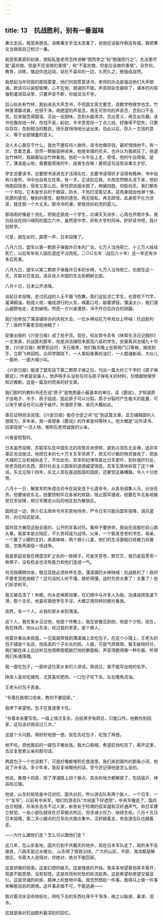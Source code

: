 ```yaml
---
---
---
```

title: 13　抗战胜利，别有一番滋味
---

秉文走后，我思来想去。诬赖秉文手淫太恶毒了，说他应该振作倒没有错。我把秉文当做我自己检讨一番。

我思索离家的初衷，想起私塾老师怎样讲解“困而学之”和“勉强而行之”。生活里尽是“喜欢做、但是不应该做的事情”，和“不喜欢做、但是应该做的事情”。没奈何，教育，训练，强迫你选边站，站在不喜欢的一边，久而久之，勉强成自然。

我想起当年同窗的那班蒙童，他们何尝愿意读书，老师的办法是强迫他们大声朗诵，默读可以装假偷懒，心不在焉，朗诵则不能。声音把杂念摒除了，课本的内容强制灌进耳朵里，只要声音不断，你就没法不学。

后山处处有竹林，我钻进去大声念书，不但国文英文要念，连数学物理学也念。竹林里清静凉爽，也很干净。用绝望的声音念，用无可奈何的声音念，念到口干舌苦。后来就念得圆溜，泛出一丝甜味，念到头脑清凉，念出意义，再念出乐趣。读书也像存钱一样，存钱不易，起初，辛辛苦苦存一丁点儿钱，好像得不偿失，只要存存存，存到相当的数目，快乐就悄悄地分泌出来，自此以后，存入一文钱的意义、等于全部储蓄的意义。

没人关心我在干什么，我也不邀任何人做伴，读书也像存钱，最好悄悄地干。有一次，念着念着，忽然一颗脑袋伸进来，他是本镇的农夫，也许以为我疯狂了。他退出竹林时，我跟着钻出竹林看他，他赶一头牛往上走，奇怪，他的牛会爬坡。是了，蒲溪是山地，需要能爬坡的牛，适者生存嘛！要把这句话告诉秉文才好。

学生总要读书，总要把书读进去才活得实在，总要书读得好才活得有精神，书中自有兴奋剂，书中也自有忘忧草。有一天，正读到忘我，大雨忽然劈头浇下来，想赶快跑回宿舍，宿舍又那么远，索性把衣服全脱了，伸展四肢，仰脸向天。我们都有一个书包，它本是步兵的干粮袋，防水，不怕打湿笔记本。这肉身就由他淋个够，抚摩的感觉，解剖的感觉，献祭的感觉。再无隐私，再无顾惜，此身若不化为流液，就还我一个大丈夫。那冷冷的瀑，使我恍如初洗的婴儿。

那场雨好像是个洗礼，把我还原成一个学生，功课天天进步，心情也开朗许多。我向往设在四川绵阳的国立六中，虽然是中学，却有大学的风味。好好读书吧，我计划转学。

可是，就在此时，霹雳一声，日本投降了。

八月六日，盟军以第一颗原子弹轰炸日本的广岛，七万人当场死亡，十三万人陆续死亡，以后年年有人因后遗症不治而死。二○○五年（战后六十年）这一年还有许多后死者。

八月九日，盟军以第二颗原子弹轰炸日本的长崎，七万人当场死亡。也就在这一天，苏联对日宣战，进兵攻入中国的东北和朝鲜北部。

八月十日，日本公开求降。

谈起日本投降，走过抗战的人无不眉飞色舞。我们这批流亡学生，也曾砍下竹竿，灌满桐油，制成火炬，编成游行的火龙，喊着口号，敲着锣鼓。蒲溪太小，我们漫山遍野地走，走到破晓。然而一夕兴奋激昂，冲不开日后四合的阴霾。

我们也参加了蒲溪铺举办的庆祝大会，一位乡绅站在万年戏台上呼喊：抗战胜利了！政府不要老百姓纳粮了！

安康出版的《兴安日报》成了抢手货。现在，校友郭令吾有《陕南生活日记摘抄》一文发表，抗战胜利那年，他是涧池铺校本部高六级的学生。安康离涧池铺九十华里，《兴安日报》邮寄到达时，天已昏黑，他们每天晚上在邮局门口等候，报纸到手，立即飞奔回校。众同学围绕下，一人掌起昏黄的油灯，一人朗诵新闻，大伙儿一面听、一面大喊小叫。

《兴安日报》报道了盟军投下第二颗原子弹之后，刊出一篇大约三千字的《原子弹臆说》。作者是安康人，他声明手头没有任何与原子弹有关的材料，仅根据物理学知识推断。这是一篇及时而来的好文章。

我们那时的教科书还在说“原子”是物质最小最基本的单位，读《臆说》，才知道原子由电子、中子、质子组成，因此原子可以分裂。原子分裂时产生极大的能量，可以用于建设也可以用于破坏。所谓原子弹，来历大概如此。

事后证明他没说错。《兴安日报》能在仓促之间“拉”到这篇文章，显见编辑部的人很努力。多年来，我一直想象《臆说》的作者是何等样人。他大概是“出外读书、回家隐居”一流人物，像荆石老师或我的父亲。

兴奋是短暂的。

日本虽然投降，苏联军队在中国东北的攻势并未停顿，直到占领东北全境，连非军事区也没放过。他把日本的七十万关东军俘虏了，把无可计数的物资接收了，把各大城的工业机械拆走了。不仅此也，苏军的纪律简直比日军更坏，到处强奸妇女，抢老百姓的东西。那时社会主义国家的道德威望很高，苏军无情地拆穿了这个神话。东北沦陷十四年，东北人现在是战胜国的国民，还要受这番糟蹋，令人十分悲愤。

八月十一日，解放军的朱德总司令在延安连下七道命令，从各地调集人马，分派任务。他要接收东北，他要控制华北各省的铁路，阻止国军接收，他要在华北各地接受日军投降，把日军撤走以后的地区划为解放区。

国府这一边，蒋介石主席命令共军原地待命，严令日军只能向国军投降，调兵遣将，向沦陷区挺进。

国共双方展现这般全面的、公开的军事对抗，看样子要拼命，我站在阅报栏前心跳头晕。我家本是沦陷区，不久势将成为战场，父亲，一个鬓发苍苍的书生，母亲，一个裹了小脚的主妇，弟弟妹妹，两个弱小儿童，他们的生活基础已经被刀兵摧毁，怎能再面临一场战争。

我是家庭安放在棋盘空旷之处的一枚棋子，可是天苍苍，野茫茫，我仍是孤零零一枚棋子，没有机会也没有能力和他们连成一气。

何况我横跨四省，眼见百姓必须休养生息。蒲溪镇的乡绅呐喊：抗战胜利了！政府不要老百姓纳粮了！这句话别人听不懂，我听得懂，战时负担太重了！太重了！他们祈求和平。

我又被击溃了！失眠，内乡症候群加重，在幻想中与许多人为敌，功课成绩急速下滑。那个主任，他喜欢猜想学生手淫，大概正用同样的眼光看我。

突然，有一个人，从我的家乡来到蒲溪。

这个人，我在家乡见过他，他是个传教士。我在安徽见到他，他是个少校。现在，我在陕西，他从山东来，经过我的老家，是个商人。

他莫非看出来我饿，一见面就带我到蒲溪铺上去吃包子。在这个小镇上，王老头的包子铺是个名店，他高高的个子长长的脸，人瘦，可是气质敦厚。每天破晓时分，我们躺在床上远远听见他用擀面棍敲打他的擀面板，声音清脆得像一种乐器，听得我们失魂落魄。

我一面吃包子，一面听这位家乡来的人讲话。我说过，我不能写出他的名字。

陕南人喜欢吃猪肉，尤其喜欢肥肉，一口包子咬下去，左右嘴角流油。

王老头的包子真香。

“令尊托我带口信来，教你不要回家。”

我停下来望他，包子在食道里卡住。

“令尊本来要写信。一路上情况复杂，白纸黑字有顾忌，只能口传。他教你别回家，这句话对我说过三次。”

这是个大问题，得好好地想一想。现在先吃包子，吃饱了再想。

他不吃，把他面前的一碟包子推给我。我大口吞咽，希望赶快吃完了，离开这里，去反复思索父亲的那句话。

两盘包子一个也没剩下，可是好像都堆积在食道里。我们来到镇外的那条小河，他说了许多话。多少年来，我反复咀嚼他的话，至今还记得他是怎么说的。

他说，鲁南十四县，除了津浦路上四个据点，其余的地方都解放了，包括临沂、峄县和兰陵。

他说，山东的局势是中日对抗、国共对抗，所以游击队有两个敌人，一个日军，一个“友军”。以前有中央军，咱们的游击队“大树底下好遮阴”，中央军撤走了，国共白刃相接，杀来杀去杀不过人家，有些处于险境的孤军就和汉奸通声气，和日军建立默契，一些小部队就驻在日军据点附近，但求减少压力、继续生存。八月十五日日本投降，第二天小据点的日军向大据点集中，汉奸跟着走，有些游击队也跟着走。

——为什么跟他们走？怎么可以跟他们走？

这几年，在山东各地，国共已到不共戴天的地步。现在日本军队走了，政府来不及接收，八路军是近水楼台。 山东除了铁路沿线，广大的山区、平原、海滨都是解放区。令尊大人说得对，你绝对、绝对不能回家。

这是骄傲的结束。这是幻想的破灭。这是惶惑的开始。我呆呆地望着他挥手离开，简直不能思想、没有知觉。这是欢欣和忧愁的轮流捉弄。这是希望和绝望交替逗引。这是灵魂的疟疾、精神上的食物中毒。我忽然想起一件事。我得马上做一件事来解脱目前的困境。这件事非做不可，不能逃避——

我对着河水没命地呕吐，把吃下去的东西吐得干干净净，继之以黏液、鼻涕、泪水。

这就是我对抗战胜利最深刻的回忆。